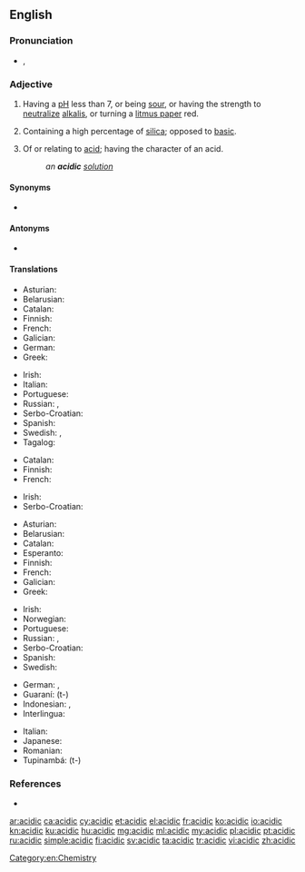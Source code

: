 ==English==

===Pronunciation===
* {{a|US}} {{enPR|əsĭdʹĭk}}, {{IPA|/əˈsɪdɪk/|lang=en}}

===Adjective===
{{en-adj}}

# {{label|en|chemistry}} Having a [[pH]] less than 7, or being [[sour]], or having the strength to [[neutralize]] [[alkali]]s, or turning a [[litmus paper]] red.
# {{label|en|mineralogy}} Containing a high percentage of [[silica]]; opposed to [[basic]].
# Of or relating to [[acid]]; having the character of an acid.
#: ''an '''acidic''' [[solution]]''

====Synonyms====
* {{l|en|acid}}

====Antonyms====
* {{sense|having pH less than 7}} {{l|en|basic}}

====Translations====
{{trans-top|chemistry: having pH less than 7}}
* Asturian: {{t|ast|ácidu}}
* Belarusian: {{t|be|кі́слы|m|sc=Cyrl}}
* Catalan: {{t+|ca|àcid}}
* Finnish: {{t+|fi|hapan}}
* French: {{t+|fr|acide}}
* Galician: {{t+|gl|ácido}}
* German: {{t+|de|sauer}}
* Greek: {{t+|el|όξινος|sc=Grek}}
{{trans-mid}}
* Irish: {{t|ga|aigéadach}}
* Italian: {{t+|it|acido}}
* Portuguese: {{t+|pt|ácido}}
* Russian: {{t+|ru|кисло́тный}}, {{t+|ru|ки́слый}}
* Serbo-Croatian: {{t+|sh|kȉseo}}
* Spanish: {{t+|es|ácido}}
* Swedish: {{t+|sv|sur}}, {{t+|sv|syrlig}}
* Tagalog: {{t|tl|malala}}
{{trans-bottom}}

{{trans-top|mineralogy: containing a high percentage of silica}}
* Catalan: {{t+|ca|àcid}}
* Finnish: {{t+|fi|hapan}}
* French: {{t-check|fr|acide}}
{{trans-mid}}
* Irish: {{t|ga|aigéadach}}
* Serbo-Croatian: {{t+|sh|kȉseo}}
{{trans-bottom}}

{{trans-top|of or relating to acid}}
* Asturian: {{t|ast|ácidu}}
* Belarusian: {{t|be|кі́слы|m|sc=Cyrl}}
* Catalan: {{t+|ca|àcid}}
* Esperanto: {{t|eo|acida}}
* Finnish: {{t+|fi|hapan}}
* French: {{t+|fr|acide}}
* Galician: {{t+|gl|ácido}}
* Greek: {{t+|el|όξινος|sc=Grek}}
{{trans-mid}}
* Irish: {{t|ga|aigéadach}}
* Norwegian: {{t|no|syrlig}}
* Portuguese: {{t+|pt|ácido}}
* Russian: {{t+|ru|кисло́тный}}, {{t+|ru|ки́слый}}
* Serbo-Croatian: {{t+|sh|kisèlīnskī}}
* Spanish: {{t+|es|ácido}}
* Swedish: {{t|sv|syra-}}
{{trans-bottom}}

{{checktrans-top}}
* German: {{t-check|de|sauer}}, {{t-check|de|säurehaltig}}
* Guaraní: {{t-check|gn|ái}} (t-) <!-- wtf is this???? -->
* Indonesian: {{t-check|id|asam}}, {{t-check|id|[[sifat|bersifat]] [[asam]]}} {{attention|id|2=was "[[sifat|bersifat]] [[asam]]" - assumed sum-of-parts; if an idiom, remove the wikilinks to the individual words. see [[User:Kephir/gadgets/xte#Translation_fixing]]}}
* Interlingua: {{t-check|ia|acide}}
{{trans-mid}}
* Italian: {{t-check|it|acido}}
* Japanese: {{t-check|ja|酸性|tr=[[さんせい]], sansei|sc=Jpan}}
* Romanian: {{t-check|ro|acid}}
* Tupinambá: {{t-check|tpn|aî}} (t-) <!-- wtf is this???? -->
{{trans-bottom}}

===References===
* {{R:Webster 1913}}

[[Category:en:Chemistry]]

[[ar:acidic]]
[[ca:acidic]]
[[cy:acidic]]
[[et:acidic]]
[[el:acidic]]
[[fr:acidic]]
[[ko:acidic]]
[[io:acidic]]
[[kn:acidic]]
[[ku:acidic]]
[[hu:acidic]]
[[mg:acidic]]
[[ml:acidic]]
[[my:acidic]]
[[pl:acidic]]
[[pt:acidic]]
[[ru:acidic]]
[[simple:acidic]]
[[fi:acidic]]
[[sv:acidic]]
[[ta:acidic]]
[[tr:acidic]]
[[vi:acidic]]
[[zh:acidic]]